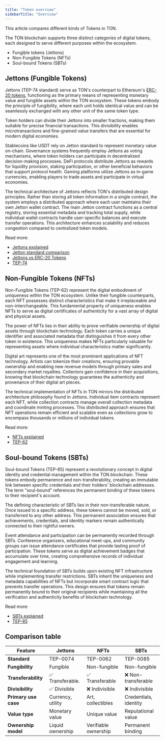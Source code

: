 ```yaml
---
title: "Token overview"
sidebarTitle: "Overview"
---
```


This article compares different kinds of Tokens in TON.

The TON blockchain supports three distinct categories of digital tokens, each designed to serve different purposes within the ecosystem. 

- Fungible tokens (Jettons)
- Non-Fungible Tokens (NFTs)
- Soul-bound Tokens (SBTs)

## Jettons (Fungible Tokens)

Jettons (TEP-74 standard) serve as TON's counterpart to Ethereum's [ERC-20 tokens](https://eips.ethereum.org/EIPS/eip-20), functioning as the primary means of representing monetary value and fungible assets within the TON ecosystem. These tokens embody the principle of fungibility, where each unit holds identical value and can be seamlessly exchanged with any other unit of the same token type.

Token holders can divide their Jettons into smaller fractions, making them suitable for precise financial transactions. This divisibility enables microtransactions and fine-grained value transfers that are essential for modern digital economies.

Stablecoins like USDT rely on Jetton standard to represent monetary value on-chain. Governance systems frequently employ Jettons as voting mechanisms, where token holders can participate in decentralized decision-making processes. DeFi protocols distribute Jettons as rewards for liquidity provision, staking participation, or other beneficial behaviors that support protocol health. Gaming platforms utilize Jettons as in-game currencies, enabling players to trade assets and participate in virtual economies.

The technical architecture of Jettons reflects TON's distributed design principles. Rather than storing all token information in a single contract, the system employs a distributed approach where each user maintains their own Jetton wallet contract. The main Jetton contract functions as a central registry, storing essential metadata and tracking total supply, while individual wallet contracts handle user-specific balances and execute transfer operations. This architecture enhances scalability and reduces congestion compared to centralized token models.

Read more:

- [Jettons explained](/standard/tokens/jettons/overview)
- [Jetton standard comparison](/standard/tokens/jettons/comparison)
- [Jettons vs ERC-20 Tokens](/guidebook/tokens)
- [TEP-74](https://github.com/ton-blockchain/TEPs/blob/0d7989fba6f2d9cb08811bf47263a9b314dc5296/text/0074-jettons-standard.md)

## Non-Fungible Tokens (NFTs)

Non-Fungible Tokens (TEP-62) represent the digital embodiment of uniqueness within the TON ecosystem. Unlike their fungible counterparts, each NFT possesses distinct characteristics that make it irreplaceable and non-interchangeable. This fundamental property of uniqueness enables NFTs to serve as digital certificates of authenticity for a vast array of digital and physical assets.

The power of NFTs lies in their ability to prove verifiable ownership of digital assets through blockchain technology. Each token carries a unique identifier and associated metadata that distinguishes it from every other token in existence. This uniqueness makes NFTs particularly valuable for representing assets where individual characteristics matter significantly.

Digital art represents one of the most prominent applications of NFT technology. Artists can tokenize their creations, ensuring provable ownership and enabling new revenue models through primary sales and secondary market royalties. Collectors gain confidence in their acquisitions, knowing that blockchain technology guarantees the authenticity and provenance of their digital art pieces.

The technical implementation of NFTs in TON mirrors the distributed architecture philosophy found in Jettons. Individual item contracts represent each NFT, while collection contracts manage overall collection metadata and coordinate minting processes. This distributed approach ensures that NFT operations remain efficient and scalable even as collections grow to encompass thousands or millions of individual tokens.

Read more:

- [NFTs explained](/standard/tokens/nft)
- [TEP-62](https://github.com/ton-blockchain/TEPs/blob/0d7989fba6f2d9cb08811bf47263a9b314dc5296/text/0062-nft-standard.md)

## Soul-bound Tokens (SBTs)

Soul-bound Tokens (TEP-85) represent a revolutionary concept in digital identity and credential management within the TON blockchain. These tokens embody permanence and non-transferability, creating an immutable link between specific credentials and their holders' blockchain addresses. The term "soul-bound" references the permanent binding of these tokens to their recipient's account.

The defining characteristic of SBTs lies in their non-transferable nature. Once issued to a specific address, these tokens cannot be moved, sold, or transferred to any other address. This permanent association ensures that achievements, credentials, and identity markers remain authentically connected to their rightful owners.

Event attendance and participation can be permanently recorded through SBTs. Conference organizers, educational meet-ups, and community groups can issue attendance certificates that provide lasting proof of participation. These tokens serve as digital achievement badges that accumulate over time, creating comprehensive records of individual engagement and learning.

The technical foundation of SBTs builds upon existing NFT infrastructure while implementing transfer restrictions. SBTs inherit the uniqueness and metadata capabilities of NFTs but incorporate smart contract logic that prevents transfer operations. This design ensures that tokens remain permanently bound to their original recipients while maintaining all the verification and authenticity benefits of blockchain technology.

Read more:

- [SBTs explained](/standard/tokens/sbt)
- [TEP-85](https://github.com/ton-blockchain/TEPs/blob/0d7989fba6f2d9cb08811bf47263a9b314dc5296/text/0085-sbt-standard.md)

## Comparison table

| Feature              | Jettons           | NFTs                 | SBTs                  |
|----------------------|-------------------|----------------------|-----------------------|
| **Standard**         | TEP-0074          | TEP-0062             | TEP-0085              |
| **Fungibility**      | Fungible          | Non-fungible         | Non-fungible          |
| **Transferability**  | ✅ Transferable.   | ✅ Transferable      | ❌ Non-transferable   |
| **Divisibility**     | ✅ Divisible       | ❌ Indivisible       | ❌ Indivisible        |
| **Primary use case** | Currency, utility | Art, collectibles    | Credentials, identity |
| **Value type**       | Monetary value    | Unique value         | Reputational value    |
| **Ownership model**  | Liquid ownership  | Verifiable ownership  | Permanent binding     |

